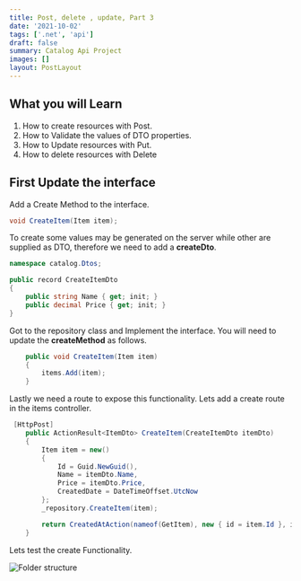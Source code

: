 ```yaml
---
title: Post, delete , update, Part 3
date: '2021-10-02'
tags: ['.net', 'api']
draft: false
summary: Catalog Api Project
images: []
layout: PostLayout
---
```


## What you will Learn

1. How to create resources with Post.
2. How to Validate the values of DTO properties.
3. How to Update resources with Put.
4. How to delete resources with Delete

## First Update the interface

Add a Create Method to the interface.

```csharp
void CreateItem(Item item);
```

To create some values may be generated on the server while other are supplied as DTO, therefore we need to add a **createDto**.

```csharp
namespace catalog.Dtos;

public record CreateItemDto
{
    public string Name { get; init; }
    public decimal Price { get; init; }
}
```

Got to the repository class and Implement the interface. You will need to update the **createMethod** as follows.

```csharp
    public void CreateItem(Item item)
    {
        items.Add(item);
    }
```

Lastly we need a route to expose this functionality. Lets add a create route in the items controller.

```csharp
 [HttpPost]
    public ActionResult<ItemDto> CreateItem(CreateItemDto itemDto)
    {
        Item item = new()
        {
            Id = Guid.NewGuid(),
            Name = itemDto.Name,
            Price = itemDto.Price,
            CreatedDate = DateTimeOffset.UtcNow
        };
        _repository.CreateItem(item);

        return CreatedAtAction(nameof(GetItem), new { id = item.Id }, item.AsDto());
    }
```

Lets test the create Functionality.

<div className="flex flex-wrap -mx-2 overflow-hidden xl:-mx-2">
  <div className="my-1 px-2 w-full overflow-hidden xl:my-1 xl:px-2 xl:w-1/2">
    <img alt="Folder structure" src="/static/images/crud/create.png" />
  </div>
</div>
